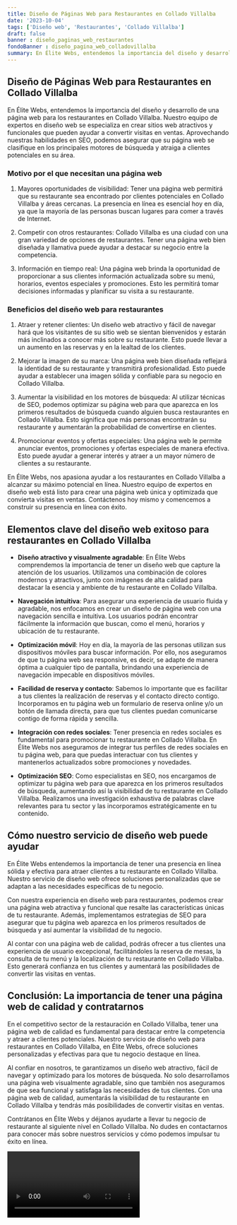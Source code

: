 ```yaml
---
title: Diseño de Páginas Web para Restaurantes en Collado Villalba
date: '2023-10-04'
tags: ['Diseño web', 'Restaurantes', 'Collado Villalba']
draft: false
banner : diseño_paginas_web_restaurantes
fondoBanner : diseño_pagina_web_colladovillalba
summary: En Élite Webs, entendemos la importancia del diseño y desarrollo de una página web para los restaurantes en Collado Villalba. Nuestro equipo de expertos en diseño web se especializa en crear sitios web atractivos y funcionales que pueden ayudar a convertir visitas en ventas. Aprovechando nuestras habilidades en SEO, podemos asegurar que su página web se clasifique en los principales motores de búsqueda y atraiga a clientes potenciales en su área.
---
```


## Diseño de Páginas Web para Restaurantes en Collado Villalba

En Élite Webs, entendemos la importancia del diseño y desarrollo de una página web para los restaurantes en Collado Villalba. Nuestro equipo de expertos en diseño web se especializa en crear sitios web atractivos y funcionales que pueden ayudar a convertir visitas en ventas. Aprovechando nuestras habilidades en SEO, podemos asegurar que su página web se clasifique en los principales motores de búsqueda y atraiga a clientes potenciales en su área.

### Motivo por el que necesitan una página web

1. Mayores oportunidades de visibilidad: Tener una página web permitirá que su restaurante sea encontrado por clientes potenciales en Collado Villalba y áreas cercanas. La presencia en línea es esencial hoy en día, ya que la mayoría de las personas buscan lugares para comer a través de Internet.

2. Competir con otros restaurantes: Collado Villalba es una ciudad con una gran variedad de opciones de restaurantes. Tener una página web bien diseñada y llamativa puede ayudar a destacar su negocio entre la competencia.

3. Información en tiempo real: Una página web brinda la oportunidad de proporcionar a sus clientes información actualizada sobre su menú, horarios, eventos especiales y promociones. Esto les permitirá tomar decisiones informadas y planificar su visita a su restaurante.

### Beneficios del diseño web para restaurantes

1. Atraer y retener clientes: Un diseño web atractivo y fácil de navegar hará que los visitantes de su sitio web se sientan bienvenidos y estarán más inclinados a conocer más sobre su restaurante. Esto puede llevar a un aumento en las reservas y en la lealtad de los clientes.

2. Mejorar la imagen de su marca: Una página web bien diseñada reflejará la identidad de su restaurante y transmitirá profesionalidad. Esto puede ayudar a establecer una imagen sólida y confiable para su negocio en Collado Villalba.

3. Aumentar la visibilidad en los motores de búsqueda: Al utilizar técnicas de SEO, podemos optimizar su página web para que aparezca en los primeros resultados de búsqueda cuando alguien busca restaurantes en Collado Villalba. Esto significa que más personas encontrarán su restaurante y aumentarán la probabilidad de convertirse en clientes.

4. Promocionar eventos y ofertas especiales: Una página web le permite anunciar eventos, promociones y ofertas especiales de manera efectiva. Esto puede ayudar a generar interés y atraer a un mayor número de clientes a su restaurante.

En Élite Webs, nos apasiona ayudar a los restaurantes en Collado Villalba a alcanzar su máximo potencial en línea. Nuestro equipo de expertos en diseño web está listo para crear una página web única y optimizada que convierta visitas en ventas. Contáctenos hoy mismo y comencemos a construir su presencia en línea con éxito.

<GifSeo />

<Cta />

## Elementos clave del diseño web exitoso para restaurantes en Collado Villalba

- **Diseño atractivo y visualmente agradable**: En Élite Webs comprendemos la importancia de tener un diseño web que capture la atención de los usuarios. Utilizamos una combinación de colores modernos y atractivos, junto con imágenes de alta calidad para destacar la esencia y ambiente de tu restaurante en Collado Villalba.

- **Navegación intuitiva**: Para asegurar una experiencia de usuario fluida y agradable, nos enfocamos en crear un diseño de página web con una navegación sencilla e intuitiva. Los usuarios podrán encontrar fácilmente la información que buscan, como el menú, horarios y ubicación de tu restaurante.

- **Optimización móvil**: Hoy en día, la mayoría de las personas utilizan sus dispositivos móviles para buscar información. Por ello, nos aseguramos de que tu página web sea responsive, es decir, se adapte de manera óptima a cualquier tipo de pantalla, brindando una experiencia de navegación impecable en dispositivos móviles.

- **Facilidad de reserva y contacto**: Sabemos lo importante que es facilitar a tus clientes la realización de reservas y el contacto directo contigo. Incorporamos en tu página web un formulario de reserva online y/o un botón de llamada directa, para que tus clientes puedan comunicarse contigo de forma rápida y sencilla.

- **Integración con redes sociales**: Tener presencia en redes sociales es fundamental para promocionar tu restaurante en Collado Villalba. En Élite Webs nos aseguramos de integrar tus perfiles de redes sociales en tu página web, para que puedas interactuar con tus clientes y mantenerlos actualizados sobre promociones y novedades.

- **Optimización SEO**: Como especialistas en SEO, nos encargamos de optimizar tu página web para que aparezca en los primeros resultados de búsqueda, aumentando así la visibilidad de tu restaurante en Collado Villalba. Realizamos una investigación exhaustiva de palabras clave relevantes para tu sector y las incorporamos estratégicamente en tu contenido.

## Cómo nuestro servicio de diseño web puede ayudar

En Élite Webs entendemos la importancia de tener una presencia en línea sólida y efectiva para atraer clientes a tu restaurante en Collado Villalba. Nuestro servicio de diseño web ofrece soluciones personalizadas que se adaptan a las necesidades específicas de tu negocio.

Con nuestra experiencia en diseño web para restaurantes, podemos crear una página web atractiva y funcional que resalte las características únicas de tu restaurante. Además, implementamos estrategias de SEO para asegurar que tu página web aparezca en los primeros resultados de búsqueda y así aumentar la visibilidad de tu negocio.

Al contar con una página web de calidad, podrás ofrecer a tus clientes una experiencia de usuario excepcional, facilitándoles la reserva de mesas, la consulta de tu menú y la localización de tu restaurante en Collado Villalba. Esto generará confianza en tus clientes y aumentará las posibilidades de convertir las visitas en ventas.

## Conclusión: La importancia de tener una página web de calidad y contratarnos

En el competitivo sector de la restauración en Collado Villalba, tener una página web de calidad es fundamental para destacar entre la competencia y atraer a clientes potenciales. Nuestro servicio de diseño web para restaurantes en Collado Villalba, en Élite Webs, ofrece soluciones personalizadas y efectivas para que tu negocio destaque en línea.

Al confiar en nosotros, te garantizamos un diseño web atractivo, fácil de navegar y optimizado para los motores de búsqueda. No solo desarrollamos una página web visualmente agradable, sino que también nos aseguramos de que sea funcional y satisfaga las necesidades de tus clientes. Con una página web de calidad, aumentarás la visibilidad de tu restaurante en Collado Villalba y tendrás más posibilidades de convertir visitas en ventas.

Contrátanos en Élite Webs y déjanos ayudarte a llevar tu negocio de restaurante al siguiente nivel en Collado Villalba. No dudes en contactarnos para conocer más sobre nuestros servicios y cómo podemos impulsar tu éxito en línea.

<Video />

<CtaBot job='Restaurantes' city='Collado Villalba'/>

<Gmaps query='Collado Villalba+españa+maps' />